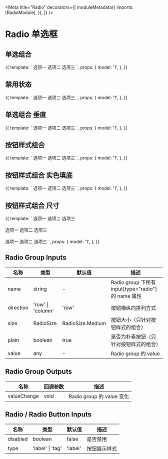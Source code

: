 

<Meta
  title="Radio"
  decorators={[
    moduleMetadata({
      imports: [RadioModule],
    }),
  ]}
/>

# Radio 单选框

## 单选组合

<Preview>
  <Story name="group" height="60px">
    {{
      template: `
        <aui-radio-group  [(ngModel)]="model">
            <aui-radio value="1">选项一</aui-radio>
            <aui-radio value="2">选项二</aui-radio>
            <aui-radio value="3">选项三</aui-radio>
        </aui-radio-group>
      `,
      props: {
        model: '1',
      },
    }}
  </Story>
</Preview>

## 禁用状态

<Preview>
  <Story name="disabled" height="60px">
    {{
      template: `
        <aui-radio-group [(ngModel)]="model">
            <aui-radio value="1">选项一</aui-radio>
            <aui-radio value="2">选项二</aui-radio>
            <aui-radio value="3" [disabled]="true">选项三</aui-radio>
        </aui-radio-group>
      `,
      props: {
        model: '1',
      },
    }}
  </Story>
</Preview>

## 单选组合 垂直

<Preview>
  <Story name="vertical" height="120px">
    {{
      template: `
        <aui-radio-group [(ngModel)]="model" direction="column">
            <aui-radio value="1">选项一</aui-radio>
            <aui-radio value="2">选项二</aui-radio>
            <aui-radio value="3">选项三</aui-radio>
        </aui-radio-group>
      `,
      props: {
        model: '1',
      },
    }}
  </Story>
</Preview>

## 按钮样式组合

<Preview>
  <Story name="button" height="60px">
    {{
      template: `
        <aui-radio-group [(ngModel)]="model">
            <aui-radio-button value="1">选项一</aui-radio-button>
            <aui-radio-button value="2">选项二</aui-radio-button>
            <aui-radio-button value="3">选项三</aui-radio-button>
          </aui-radio-group>
      `,
      props: {
        model: '1',
      },
    }}
  </Story>
</Preview>

## 按钮样式组合 实色填底

<Preview>
  <Story name="button plain" height="60px">
    {{
      template: `
        <aui-radio-group [(ngModel)]="model" [plain]="false">
            <aui-radio-button value="1">选项一</aui-radio-button>
            <aui-radio-button value="2">选项二</aui-radio-button>
            <aui-radio-button value="3">选项三</aui-radio-button>
          </aui-radio-group>
      `,
      props: {
        model: '1',
      },
    }}
  </Story>
</Preview>

## 按钮样式组合 尺寸

<Preview>
  <Story name="button size" height="150px">
    {{
      template: `
        <aui-radio-group [(ngModel)]="model" size="medium">
            <aui-radio-button value="1">选项一</aui-radio-button>
            <aui-radio-button value="2">选项二</aui-radio-button>
            <aui-radio-button value="3">选项三</aui-radio-button>
          </aui-radio-group><br/><br/>
        <aui-radio-group [(ngModel)]="model" size="small">
            <aui-radio-button value="1">选项一</aui-radio-button>
            <aui-radio-button value="2">选项二</aui-radio-button>
            <aui-radio-button value="3">选项三</aui-radio-button>
          </aui-radio-group><br/><br/>
        <aui-radio-group [(ngModel)]="model" size="mini">
            <aui-radio-button value="1">选项一</aui-radio-button>
            <aui-radio-button value="2">选项二</aui-radio-button>
            <aui-radio-button value="3">选项三</aui-radio-button>
        </aui-radio-group>
      `,
      props: {
        model: '1',
      },
    }}
  </Story>
</Preview>

## Radio Group Inputs

| 名称      | 类型              | 默认值           | 描述                                                |
| --------- | ----------------- | ---------------- | --------------------------------------------------- |
| name      | string            | -                | Radio group 下所有 input[type="radio"] 的 name 属性 |
| direction | 'row' \| 'column' | 'row'            | 按钮横纵向排列方式                                  |
| size      | RadioSize         | RadioSize.Medium | 按钮大小（只针对按钮样式的组合）                    |
| plain     | boolean           | true             | 是否为朴素按钮（只针对按钮样式的组合）              |
| value     | any               | -                | Radio group 的 value                                |

## Radio Group Outputs

| 名称        | 回调参数 | 描述                      |
| ----------- | -------- | ------------------------- |
| valueChange | void     | Radio group 的 value 变化 |

## Radio / Radio Button Inputs

| 名称     | 类型             | 默认值  | 描述         |
| -------- | ---------------- | ------- | ------------ |
| disabled | boolean          | false   | 是否禁用     |
| type     | 'label' \| 'tag' | 'label' | 按钮展示样式 |
